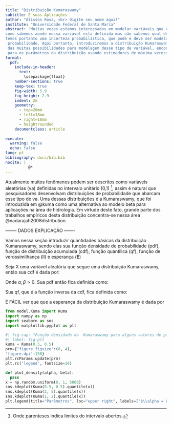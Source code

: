 ```yaml
---
title: "Distribuição Kumaraswamy"
subtitle: E suas Aplicações
author: "Alisson Rosa, <br> Digite seu nome aqui!"
institute: "Universidade Federal de Santa Maria"
abstract: "Muitas vezes estamos interessados em modelar variáveis que estão definidas   entre zero e um,
como sabemos aonde nossa variável esta definida mas não sabemos qual dos valores será observado,
temos portanto uma incerteza probabilística, que pode e deve ser modelada por medidas de
 probabilidade. Aqui portanto, introduziremos a distribuição Kumaraswamy, que é uma
 das muitas possibilidades para modelagem desse tipo de variável, encontraremos estimativas 
 para os parâmetros da distribuição usando estimadores de máxima verossimilhança blah blah."
format: 
  pdf:
    include-in-header: 
      text: |
        \usepackage{float}
    number-sections: true
    keep-tex: true
    fig-width: 5.9
    fig-height: 2.9
    indent: 2m
    geometry:
      - top=20mm
      - left=18mm
      - right=18mm
      - heightrounded
    documentclass: article
      
execute:
  warning: false
  echo: false
lang: pt
bibliography: docs/bib.bib
nocite: |
          @*
---
```



\section{\centering Introdução}

Atualmente muitos fenômenos podem ser descritos como variáveis aleatórias (va) definidas no intervalo unitário (0,1) ^[Onde parenteses indica limites  do intervalo abertos.], assim é natural que pesquisadores desenvolvam distribuições de probabilidade que abarcam esse tipo de va. Uma dessas distribuições é a Kumaraswamy, que foi introduzida em @kuma como uma alternativa ao
modelo beta para aplicações na ́area de hidrologia. Em virtude deste fato, grande parte dos trabalhos
empíricos desta distribuição concentra-se nessa área @nadarajah2008distribution.

-------- DADOS EXPLICAÇÃO -------


\section{\centering A distribuição Kumaraswamy}

Vamos nessa seção introduzir quantidades básicas da distribuição Kumaraswamy, sendo elas sua função densidade de probabilidade (pdf), função de distribuição acumulada (cdf), função quantilica (qf), função de verossimilhança (ll) e esperança (**E**)

\subsection{Quantidade Básicas}

Seja X uma variável aleatória que segue uma distribuição Kumaraswamy, então sua cdf é dada por:

\begin{align}
F(x;\alpha, \beta) = 1 - (1 - x^\alpha)^\beta,  \quad 0 < x< 1
\end{align}

Onde $\alpha, \beta > 0$. Sua pdf então fica definida como:

\begin{align}
f(x;\alpha, \beta) = \dfrac{dF}{dx} =\alpha\beta x^{\alpha - 1}(1 - x^\alpha)^{\beta  - 1}, \quad 0 < x< 1
\end{align}

Sua qf, que é  a função inversa da cdf, fica definida como:

\begin{align}
Q(u;\alpha, \beta) = \bigg(1 - (1 - u)^{1/\beta}\bigg)^{\dfrac{1}{\alpha}}, \quad 0<u<1
\end{align}

É FÁCIL ver que que a esperança da distribuição Kumaraswamy é dada por  

\begin{align}
\text{E}(X) = \dfrac{\beta\Gamma\bigg(1 + \dfrac{1}{\alpha}\bigg)\Gamma(\beta)}{\Gamma\bigg(1 + \dfrac{1}{\alpha} + \beta\bigg)}
\end{align}
```python
from model.Kuma import Kuma
import numpy as np
import seaborn as sns
import matplotlib.pyplot as plt

```
```python
#| fig-cap: "Função densidade da  Kumaraswamy para alguns valores de parâmetros"
#| label: fig-plt
kuma = Kuma(0.5, 0.5)
prm={"figure.figsize":(8, 4),
'figure.dpi':150}
plt.rcParams.update(prm)
plt.rc('legend', fontsize=10)

def plot_density(alpha, beta):
  pass
x = np.random.uniform(0, 1, 5000)
sns.kdeplot(Kuma(0.5, 0.5).quantile(x))
sns.kdeplot(Kuma(2, 5).quantile(x))
sns.kdeplot(Kuma(1, 2).quantile(x))
plt.legend(title="Parâmetros", loc="upper right", labels=["$\\alpha = 0.5, \\beta = 0.5$","$\\alpha = 2, \\beta = 5$", "$\\alpha = 1, \\beta = 2$"]);
```




\subsection{Algumas aplicações}



\section{\centering Análise Inicial}

\subsection{Apresentação dos dados}


\subsection{Medidas Básicas}


\section{\centering Ajuste do Modelo}

\subsection{Breve Aplicação}

\section{\centering Conclusão}


\section{\centering Referências}
